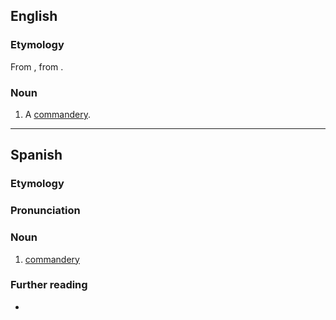==English==

===Etymology===
From {{der|en|es|comandancia}}, from {{af|es|comandante|-ancia|nocat=1}}.

===Noun===
{{head|en|noun}}

# A [[commandery]].

----

==Spanish==

===Etymology===
{{af|es|comandante|-ancia}}

===Pronunciation===
{{es-pr}}

===Noun===
{{es-noun|f}}

# [[commandery]]

===Further reading===
* {{R:es:DRAE}}